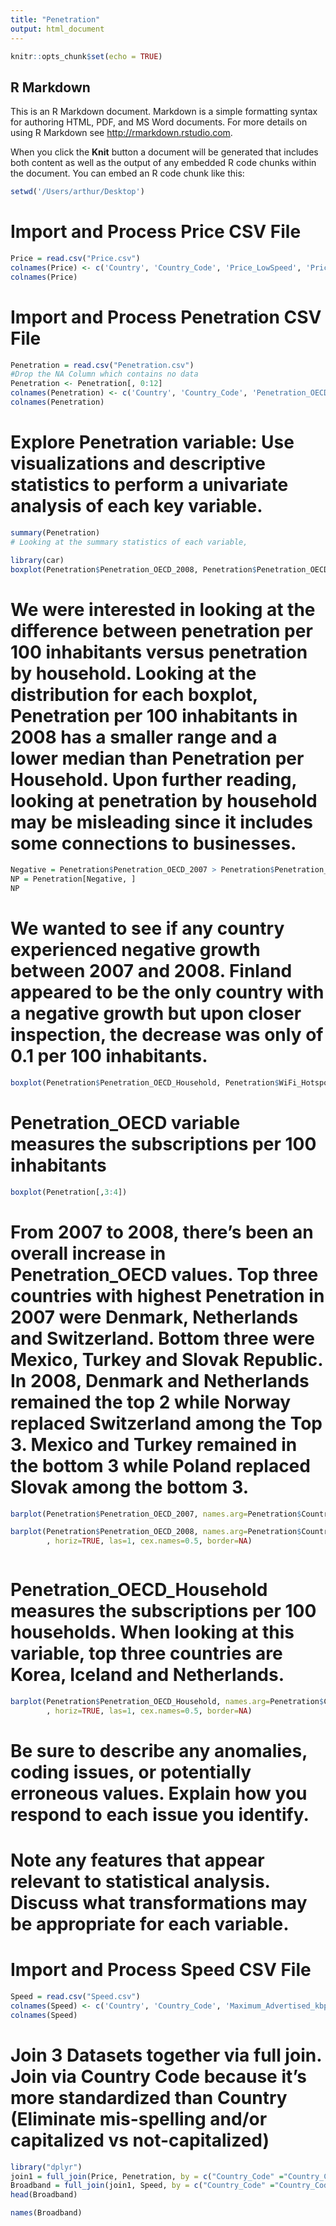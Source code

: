 ```yaml
---
title: "Penetration"
output: html_document
---
```


```r
knitr::opts_chunk$set(echo = TRUE)
```

## R Markdown

This is an R Markdown document. Markdown is a simple formatting syntax for authoring HTML, PDF, and MS Word documents. For more details on using R Markdown see <http://rmarkdown.rstudio.com>.

When you click the **Knit** button a document will be generated that includes both content as well as the output of any embedded R code chunks within the document. You can embed an R code chunk like this:

```r
setwd('/Users/arthur/Desktop')
```

# Import and Process Price CSV File
```r
Price = read.csv("Price.csv")
colnames(Price) <- c('Country', 'Country_Code', 'Price_LowSpeed', 'Price_MedSpeed', 'Price_HighSpeed', 'Price_VeryHighSpeed')
colnames(Price)
```

# Import and Process Penetration CSV File
```r
Penetration = read.csv("Penetration.csv")
#Drop the NA Column which contains no data
Penetration <- Penetration[, 0:12]
colnames(Penetration) <- c('Country', 'Country_Code', 'Penetration_OECD_2008', 'Penetration_OECD_2007', 'Penetration_OECD_Household', 'Penetration_OECD_2G_3G', 'Penetration_GC_Penetration', 'Penetration_3G', 'Growth_3G_Penetration', 'WiFi_Hotspots', 'Wifi_Hotspots_Per_100,000', 'Percent_Population_Urban')
colnames(Penetration)
```
# Explore Penetration variable: Use visualizations and descriptive statistics to perform a univariate analysis of each key variable.

```r
summary(Penetration)
# Looking at the summary statistics of each variable, 
```
```r
library(car)
boxplot(Penetration$Penetration_OECD_2008, Penetration$Penetration_OECD_Household, main = 'Penetration_OECD_2008 vs. Penetration_OECD_Household')
```
# We were interested in looking at the difference between penetration per 100 inhabitants versus penetration by household. Looking at the distribution for each boxplot,  Penetration per 100 inhabitants in 2008 has a smaller range and a lower median than Penetration per Household. Upon further reading, looking at penetration by household may be misleading since it includes some connections to businesses.

```r
Negative = Penetration$Penetration_OECD_2007 > Penetration$Penetration_OECD_2008 
NP = Penetration[Negative, ]
NP
```
# We wanted to see if any country experienced negative growth between 2007 and 2008. Finland appeared to be the only country with a negative growth but upon closer inspection, the decrease was only of 0.1 per 100 inhabitants.

```r
boxplot(Penetration$Penetration_OECD_Household, Penetration$WiFi_Hotspots, main = 'Penetration_OECD_Household vs. WiFi_Hotspots')
```


# Penetration_OECD variable measures the subscriptions per 100 inhabitants
```r
boxplot(Penetration[,3:4])
```
# From 2007 to 2008, there's been an overall increase in Penetration_OECD values. Top three countries with highest Penetration in 2007 were Denmark, Netherlands and Switzerland. Bottom three were Mexico, Turkey and Slovak Republic. In 2008, Denmark and Netherlands remained the top 2 while Norway replaced Switzerland among the Top 3. Mexico and Turkey remained in the bottom 3 while Poland replaced Slovak among the bottom 3.

```r
barplot(Penetration$Penetration_OECD_2007, names.arg=Penetration$Country, horiz=TRUE, las=1, cex.names=0.5, border=NA)
```
```r
barplot(Penetration$Penetration_OECD_2008, names.arg=Penetration$Country
        , horiz=TRUE, las=1, cex.names=0.5, border=NA)
```
```r

```

# Penetration_OECD_Household measures the subscriptions per 100 households. When looking at this variable, top three countries are Korea, Iceland and Netherlands.
```r
barplot(Penetration$Penetration_OECD_Household, names.arg=Penetration$Country
        , horiz=TRUE, las=1, cex.names=0.5, border=NA)
```

# Be sure to describe any anomalies, coding issues, or potentially erroneous values. Explain how you respond to each issue you identify. 

# Note any features that appear relevant to statistical analysis. Discuss what transformations may be appropriate for each variable.
# Import and Process Speed CSV File
```r
Speed = read.csv("Speed.csv")
colnames(Speed) <- c('Country', 'Country_Code', 'Maximum_Advertised_kbps', 'Avg_Advertised_kbps', 'Avg_Actual_kbps', 'Avg_Download_kbps', 'SD_Download_kbps', 'Avg_Upload_kbps', 'SD_Upload_kbps', 'Avg_Latency', 'SD_Latency', 'Median_Download_kbps', 'Median_Upload_kbps', 'Median_Latency', 'X90_Download_kbps', 'X90_Upload_kbps', 'X10_Latency')
colnames(Speed)
```

# Join 3 Datasets together via full join. Join via Country Code because it's more standardized than Country (Eliminate mis-spelling and/or capitalized vs not-capitalized)
```r
library("dplyr")
join1 = full_join(Price, Penetration, by = c("Country_Code" ="Country_Code"))
Broadband = full_join(join1, Speed, by = c("Country_Code" ="Country_Code"))
head(Broadband)
```

 
```r
names(Broadband)
```


